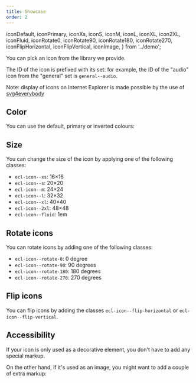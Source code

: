 ```yaml
---
title: Showcase
order: 2
---
```


  iconDefault,
  iconPrimary,
  iconXs,
  iconS,
  iconM,
  iconL,
  iconXL,
  icon2XL,
  iconFluid,
  iconRotate0,
  iconRotate90,
  iconRotate180,
  iconRotate270,
  iconFlipHorizontal,
  iconFlipVertical,
  iconImage,
} from '../demo';

<Playground system="ec" selectedKind="components-icon" selectedStory="general">
  <Html markup={iconDefault} />
</Playground>

You can pick an icon from <Link to="/ec/guidelines/iconography/">the library we provide</Link>.

The ID of the icon is prefixed with its set: for example, the ID of the "audio" icon from the "general" set is `general--audio`.

Note: display of icons on Internet Explorer is made possible by the use of [svg4everybody](https://github.com/jonathantneal/svg4everybody)

## Color

You can use the default, primary or inverted colours:

<Playground system="ec" selectedKind="components-icon" selectedStory="general">
  <Html markup={iconDefault} />
  <Html markup={iconPrimary} />
</Playground>

## Size

You can change the size of the icon by applying one of the following classes:

- `ecl-icon--xs`: 16&times;16
- `ecl-icon--s`: 20&times;20
- `ecl-icon--m`: 24&times;24
- `ecl-icon--l`: 32&times;32
- `ecl-icon--xl`: 40&times;40
- `ecl-icon--2xl`: 48&times;48
- `ecl-icon--fluid`: 1em

<Playground system="ec" selectedKind="components-icon" selectedStory="general">
  <Html markup={iconXs} />
  <Html markup={iconS} />
  <Html markup={iconM} />
  <Html markup={iconL} />
  <Html markup={iconXL} />
  <Html markup={icon2XL} />
  <Html markup={iconFluid} />
</Playground>

## Rotate icons

You can rotate icons by adding one of the following classes:

- `ecl-icon--rotate-0`: 0 degree
- `ecl-icon--rotate-90`: 90 degrees
- `ecl-icon--rotate-180`: 180 degrees
- `ecl-icon--rotate-270`: 270 degrees

<Playground system="ec" selectedKind="components-icon" selectedStory="general">
  <Html markup={iconRotate0} />
  <Html markup={iconRotate90} />
  <Html markup={iconRotate180} />
  <Html markup={iconRotate270} />
</Playground>

## Flip icons

You can flip icons by adding the classes `ecl-icon--flip-horizontal` or `ecl-icon--flip-vertical`.

<Playground system="ec" selectedKind="components-icon" selectedStory="general">
  <Html markup={iconFlipHorizontal} />
  <Html markup={iconFlipVertical} />
</Playground>

## Accessibility

If your icon is only used as a decorative element, you don't have to add any special markup.

On the other hand, if it's used as an image, you might want to add a couple of extra markup:

<Playground system="ec" selectedKind="components-icon" selectedStory="general">
  <Html markup={iconImage} />
</Playground>
